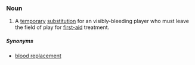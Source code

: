 ===Noun===
{{en-noun}}

# {{rugby}} A [[temporary]] [[substitution]] for an visibly-bleeding player who must leave the field of play for [[first-aid]] treatment.

=====Synonyms=====
*[[blood replacement]]